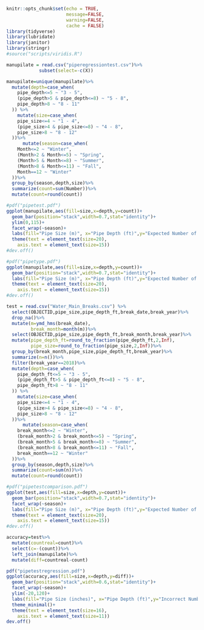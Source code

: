 
```r
knitr::opts_chunk$set(echo = TRUE,
                      message=FALSE,
                      warning=FALSE,
                      cache = FALSE)
library(tidyverse)
library(lubridate)
library(janitor)
library(stringr)
#source("scripts/viridis.R")
```


```r
manupilate = read.csv("piperegressiontest.csv")%>%
            subset(select=-c(X))

manupilate=unique(manupilate)%>%
  mutate(depth=case_when(
    pipe_depth<=5 ~ "3 - 5",
    (pipe_depth>5 & pipe_depth<=8) ~ "5 - 8",
    pipe_depth>8 ~ "8 - 11"
  )) %>%
    mutate(size=case_when(
    pipe_size<=4 ~ "1 - 4",
    (pipe_size>4 & pipe_size<=8) ~ "4 - 8",
    pipe_size>8 ~ "8 - 12"
  ))%>%
      mutate(season=case_when(
    Month<=2 ~ "Winter",
    (Month>2 & Month<=5) ~ "Spring",
    (Month>5 & Month<=8) ~ "Summer",
    (Month>8 & Month<=11) ~ "Fall",
    Month==12 ~ "Winter"
  ))%>%
  group_by(season,depth,size)%>%
  summarize(count=sum(Number))%>%
  mutate(count=round(count))


```

```r
#pdf("pipetest.pdf")
ggplot(manupilate,aes(fill=size,x=depth,y=count))+
  geom_bar(position="stack",width=0.7,stat="identity")+
  ylim(0,115)+
  facet_wrap(~season)+
  labs(fill="Pipe Size (m)", x="Pipe Depth (ft)",y="Expected Number of Breaks")+
  theme(text = element_text(size=20),
    axis.text = element_text(size=15))
#dev.off()

```


```r
#pdf("pipetype.pdf")
ggplot(manupilate,aes(fill=size,x=depth,y=count))+
  geom_bar(position="stack",width=0.7,stat="identity")+
  labs(fill="Pipe Size (m)", x="Pipe Depth (ft)",y="Expected Number of Breaks")+
  theme(text = element_text(size=20),
    axis.text = element_text(size=15))
#dev.off()
```
```r
test = read.csv("Water_Main_Breaks.csv") %>%
  select(OBJECTID,pipe_size,pipe_depth_ft,break_date,break_year)%>%
  drop_na()%>%
  mutate(m=ymd_hms(break_date),
         break_month=month(m))%>%
  select(OBJECTID,pipe_size,pipe_depth_ft,break_month,break_year)%>%
  mutate(pipe_depth_ft=round_to_fraction(pipe_depth_ft,2,Inf),
         pipe_size=round_to_fraction(pipe_size,2,Inf))%>%
  group_by(break_month,pipe_size,pipe_depth_ft,break_year)%>%
  summarize(n=n())%>%
  filter(break_year==2018)%>%
  mutate(depth=case_when(
    pipe_depth_ft<=5 ~ "3 - 5",
    (pipe_depth_ft>5 & pipe_depth_ft<=8) ~ "5 - 8",
    pipe_depth_ft>8 ~ "8 - 11"
  )) %>%
    mutate(size=case_when(
    pipe_size<=4 ~ "1 - 4",
    (pipe_size>4 & pipe_size<=8) ~ "4 - 8",
    pipe_size>8 ~ "8 - 12"
  ))%>%
      mutate(season=case_when(
    break_month<=2 ~ "Winter",
    (break_month>2 & break_month<=5) ~ "Spring",
    (break_month>5 & break_month<=8) ~ "Summer",
    (break_month>8 & break_month<=11) ~ "Fall",
    break_month==12 ~ "Winter"
  ))%>%
  group_by(season,depth,size)%>%
  summarize(count=sum(n))%>%
  mutate(count=round(count))
```

```r
#pdf("pipetestcomparison.pdf")
ggplot(test,aes(fill=size,x=depth,y=count))+
  geom_bar(position="stack",width=0.7,stat="identity")+
  facet_wrap(~season)+
  labs(fill="Pipe Size (m)", x="Pipe Depth (ft)",y="Expected Number of Breaks")+
  theme(text = element_text(size=20),
    axis.text = element_text(size=15))
#dev.off()
```
```r
accuracy=test%>%
  mutate(countreal=count)%>%
  select(c=-(count))%>%
  left_join(manupilate)%>%
  mutate(diff=countreal-count)
```

```r
pdf("pipetestregression.pdf")
ggplot(accuracy,aes(fill=size,x=depth,y=diff))+
  geom_bar(position="stack",width=0.6,stat="identity")+
  facet_wrap(~season)+
  ylim(-20,120)+
  labs(fill="Pipe Size (inches)", x="Pipe Depth (ft)",y="Incorrect Numbers")+
  theme_minimal()+
  theme(text = element_text(size=16),
    axis.text = element_text(size=11))
dev.off()
```

